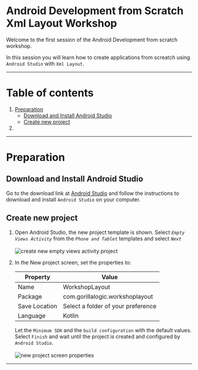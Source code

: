 # Android Development from Scratch Xml Layout Workshop

Welcome to the first session of the Android Development from scratch workshop.

In this session you will learn how to create applications from screatch using `Android Studio` with `Xml Layout`.

---

# Table of contents

1. [Preparation](#Preparation)
    - [Download and Install Android Studio](#download-and-install-android-studio)
    - [Create new project](#create-new-project)
1. 

---

# Preparation

## Download and Install Android Studio

Go to the download link at <a href="https://developer.android.com/studio" target="_blank">Android Studio</a> and follow the instructions to download and install `Android Studio` on your computer.

## Create new project

1. Open Android Studio, the new project template is shown.
Select *`Empty Views Activity`* from the *`Phone and Tablet`* templates and select *`Next`*
    <br/>
    <br/>
    <img src="docs-images/0-image.png" max-width="100%"  alt="create new empty views activity project"/>
    <br/>
2. In the New project screen, set the properties to:

    | **Property** | **Value**     |
    | ----------|-----------------|
    | Name     |  WorkshopLayout        |
    | Package     |  com.gorillalogic.workshoplayout        |
    | Save Location     |  Select a folder of your preference        |
    | Language     |  Kotlin        |

    Let the `Minimum SDK` and the `build configuration` with the default values.
    Select `Finish` and wait until the project is created and configured by `Android Studio`.
    <br/>
    <br/>
    <img src="docs-images/1-image.png" max-width="100%"  alt="new project screen properties"/>
    <br/>
---

